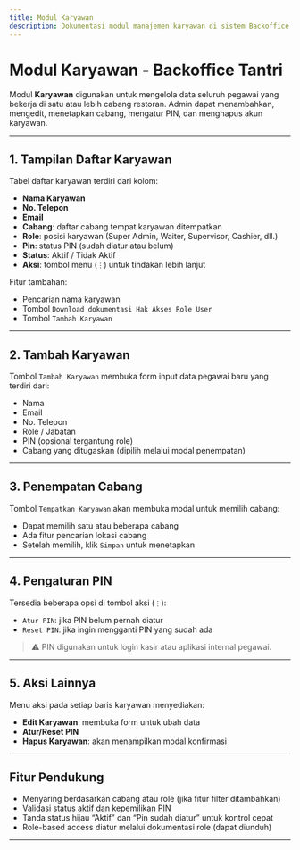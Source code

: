 ```yaml
---
title: Modul Karyawan
description: Dokumentasi modul manajemen karyawan di sistem Backoffice Tantri.
---
```


# Modul Karyawan - Backoffice Tantri

Modul **Karyawan** digunakan untuk mengelola data seluruh pegawai yang bekerja di satu atau lebih cabang restoran. Admin dapat menambahkan, mengedit, menetapkan cabang, mengatur PIN, dan menghapus akun karyawan.

---

## 1. Tampilan Daftar Karyawan

Tabel daftar karyawan terdiri dari kolom:

- **Nama Karyawan**
- **No. Telepon**
- **Email**
- **Cabang**: daftar cabang tempat karyawan ditempatkan
- **Role**: posisi karyawan (Super Admin, Waiter, Supervisor, Cashier, dll.)
- **Pin**: status PIN (sudah diatur atau belum)
- **Status**: Aktif / Tidak Aktif
- **Aksi**: tombol menu (`⋮`) untuk tindakan lebih lanjut

Fitur tambahan:

- Pencarian nama karyawan
- Tombol `Download dokumentasi Hak Akses Role User`
- Tombol `Tambah Karyawan`

---

## 2. Tambah Karyawan

Tombol `Tambah Karyawan` membuka form input data pegawai baru yang terdiri dari:

- Nama
- Email
- No. Telepon
- Role / Jabatan
- PIN (opsional tergantung role)
- Cabang yang ditugaskan (dipilih melalui modal penempatan)

---

## 3. Penempatan Cabang

Tombol `Tempatkan Karyawan` akan membuka modal untuk memilih cabang:

- Dapat memilih satu atau beberapa cabang
- Ada fitur pencarian lokasi cabang
- Setelah memilih, klik `Simpan` untuk menetapkan

---

## 4. Pengaturan PIN

Tersedia beberapa opsi di tombol aksi (`⋮`):

- `Atur PIN`: jika PIN belum pernah diatur
- `Reset PIN`: jika ingin mengganti PIN yang sudah ada

> ⚠️ PIN digunakan untuk login kasir atau aplikasi internal pegawai.

---

## 5. Aksi Lainnya

Menu aksi pada setiap baris karyawan menyediakan:

- **Edit Karyawan**: membuka form untuk ubah data
- **Atur/Reset PIN**
- **Hapus Karyawan**: akan menampilkan modal konfirmasi

---

## Fitur Pendukung

- Menyaring berdasarkan cabang atau role (jika fitur filter ditambahkan)
- Validasi status aktif dan kepemilikan PIN
- Tanda status hijau “Aktif” dan “Pin sudah diatur” untuk kontrol cepat
- Role-based access diatur melalui dokumentasi role (dapat diunduh)

---
